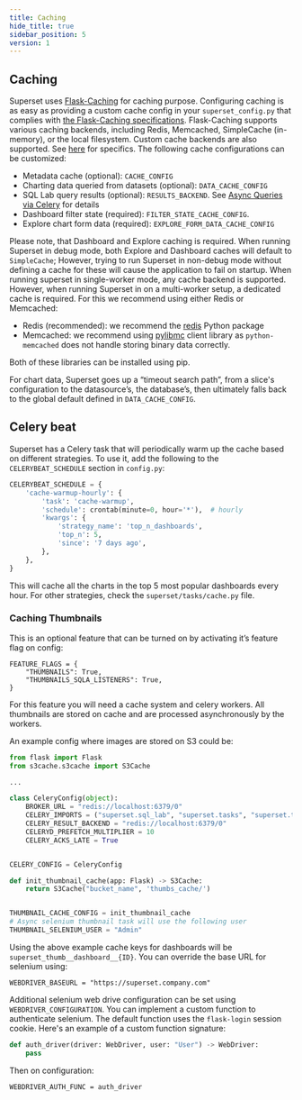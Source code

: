 ```yaml
---
title: Caching
hide_title: true
sidebar_position: 5
version: 1
---
```


## Caching

Superset uses [Flask-Caching](https://flask-caching.readthedocs.io/) for caching purpose. Configuring caching is as easy as providing a custom cache config in your
`superset_config.py` that complies with [the Flask-Caching specifications](https://flask-caching.readthedocs.io/en/latest/#configuring-flask-caching).
Flask-Caching supports various caching backends, including Redis, Memcached, SimpleCache (in-memory), or the
local filesystem. Custom cache backends are also supported. See [here](https://flask-caching.readthedocs.io/en/latest/#custom-cache-backends) for specifics.
The following cache configurations can be customized:
- Metadata cache (optional): `CACHE_CONFIG`
- Charting data queried from datasets (optional): `DATA_CACHE_CONFIG`
- SQL Lab query results (optional): `RESULTS_BACKEND`. See [Async Queries via Celery](/docs/installation/async-queries-celery) for details
- Dashboard filter state (required): `FILTER_STATE_CACHE_CONFIG`.
- Explore chart form data (required): `EXPLORE_FORM_DATA_CACHE_CONFIG`

Please note, that Dashboard and Explore caching is required. When running Superset in debug mode, both Explore and Dashboard caches will default to `SimpleCache`;
However, trying to run Superset in non-debug mode without defining a cache for these will cause the application to fail on startup. When running
superset in single-worker mode, any cache backend is supported. However, when running Superset in on a multi-worker setup, a dedicated cache is required. For this
we recommend using either Redis or Memcached:

- Redis (recommended): we recommend the [redis](https://pypi.python.org/pypi/redis) Python package
- Memcached: we recommend using [pylibmc](https://pypi.org/project/pylibmc/) client library as
  `python-memcached` does not handle storing binary data correctly.

Both of these libraries can be installed using pip.

For chart data, Superset goes up a “timeout search path”, from a slice's configuration
to the datasource’s, the database’s, then ultimately falls back to the global default
defined in `DATA_CACHE_CONFIG`.

## Celery beat

Superset has a Celery task that will periodically warm up the cache based on different strategies.
To use it, add the following to the `CELERYBEAT_SCHEDULE` section in `config.py`:

```python
CELERYBEAT_SCHEDULE = {
    'cache-warmup-hourly': {
        'task': 'cache-warmup',
        'schedule': crontab(minute=0, hour='*'),  # hourly
        'kwargs': {
            'strategy_name': 'top_n_dashboards',
            'top_n': 5,
            'since': '7 days ago',
        },
    },
}
```

This will cache all the charts in the top 5 most popular dashboards every hour. For other
strategies, check the `superset/tasks/cache.py` file.

### Caching Thumbnails

This is an optional feature that can be turned on by activating it’s feature flag on config:

```
FEATURE_FLAGS = {
    "THUMBNAILS": True,
    "THUMBNAILS_SQLA_LISTENERS": True,
}
```

For this feature you will need a cache system and celery workers. All thumbnails are stored on cache
and are processed asynchronously by the workers.

An example config where images are stored on S3 could be:

```python
from flask import Flask
from s3cache.s3cache import S3Cache

...

class CeleryConfig(object):
    BROKER_URL = "redis://localhost:6379/0"
    CELERY_IMPORTS = ("superset.sql_lab", "superset.tasks", "superset.tasks.thumbnails")
    CELERY_RESULT_BACKEND = "redis://localhost:6379/0"
    CELERYD_PREFETCH_MULTIPLIER = 10
    CELERY_ACKS_LATE = True


CELERY_CONFIG = CeleryConfig

def init_thumbnail_cache(app: Flask) -> S3Cache:
    return S3Cache("bucket_name", 'thumbs_cache/')


THUMBNAIL_CACHE_CONFIG = init_thumbnail_cache
# Async selenium thumbnail task will use the following user
THUMBNAIL_SELENIUM_USER = "Admin"
```

Using the above example cache keys for dashboards will be `superset_thumb__dashboard__{ID}`. You can
override the base URL for selenium using:

```
WEBDRIVER_BASEURL = "https://superset.company.com"
```

Additional selenium web drive configuration can be set using `WEBDRIVER_CONFIGURATION`. You can
implement a custom function to authenticate selenium. The default function uses the `flask-login`
session cookie. Here's an example of a custom function signature:

```python
def auth_driver(driver: WebDriver, user: "User") -> WebDriver:
    pass
```

Then on configuration:

```
WEBDRIVER_AUTH_FUNC = auth_driver
```
